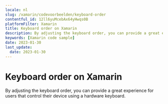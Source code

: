 ```yaml
---
locale: nl
slug: /xamarin/codevoorbeelden/keyboard-order
contentful_id: 12ll6yuMcebAx64yHwqs0B
platformFilter: Xamarin
title: Keyboard order on Xamarin
description: By adjusting the keyboard order, you can provide a great experience for users that control their device using a hardware keyboard.
keywords: [Xamarin code sample]
date: 2023-01-30
last_update:
  date: 2023-01-30
---
```


# Keyboard order on Xamarin

By adjusting the keyboard order, you can provide a great experience for users that control their device using a hardware keyboard.

<CodeSample id="keyboard-order" locale="nl" platform="xamarin"/>
